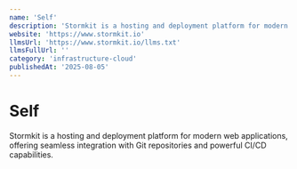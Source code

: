 ```yaml
---
name: 'Self'
description: 'Stormkit is a hosting and deployment platform for modern web applications, offering seamless integration with Git repositories and powerful CI/CD capabilities.'
website: 'https://www.stormkit.io'
llmsUrl: 'https://www.stormkit.io/llms.txt'
llmsFullUrl: ''
category: 'infrastructure-cloud'
publishedAt: '2025-08-05'
---
```


# Self

Stormkit is a hosting and deployment platform for modern web applications, offering seamless integration with Git repositories and powerful CI/CD capabilities.
